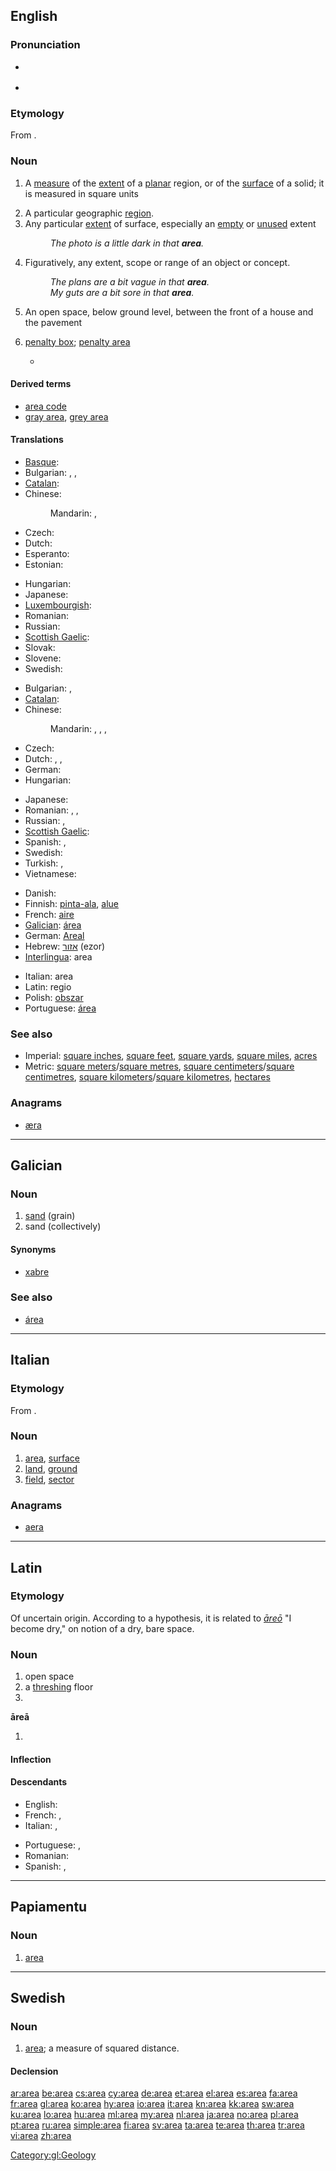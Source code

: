 {{also|área|àrea}}
==English==

===Pronunciation===
* {{a|US}} {{IPA|/æriə/|/eriə/}}
* {{audio|en-us-area.ogg|Audio (US)}}

===Etymology===
From {{etyl|la|en}} {{term|area|lang=la}}.

===Noun===
{{wikipedia}}
{{en-noun|pl2=areæ}}

# {{mathematics}} A [[measure]] of the [[extent]] of a [[planar]] region, or of the [[surface]] of a solid; it is measured in square units
# A particular geographic [[region]].
# Any particular [[extent]] of surface, especially an [[empty]] or [[unused]] extent
#: ''The photo is a little dark in that '''area'''.''
# Figuratively, any extent, scope or range of an object or concept.
#: ''The plans are a bit vague in that '''area'''.''
#: ''My guts are a bit sore in that '''area'''.''
# {{British}} An open space, below ground level, between the front of a house and the pavement
# {{soccer}} [[penalty box]]; [[penalty area]]
#* {{quote-news
|year=2010
|date=December 29
|author=Mark Vesty
|title=Wigan 2 - 2 Arsenal
|work=BBC
|url=http://news.bbc.co.uk/sport1/hi/football/eng_prem/9322845.stm
|page=
|passage=Bendtner's goal-bound shot was well saved by goalkeeper Ali Al Habsi but fell to Arsahvin on the edge of the '''area''' and the Russian swivelled, shaped his body and angled a sumptuous volley into the corner.}}

====Derived terms====
* [[area code]]
* [[gray area]], [[grey area]]

====Translations====
{{trans-top|measure of planar extent}}
* [[Basque]]: {{t|eu|sail}}
* Bulgarian: {{t|bg|площ|tr=plošt}},  {{t+|bg|пространство}},  {{t|bg|повърхнина}}
* [[Catalan]]: {{t|ca|àrea|f}}
* Chinese:
*: Mandarin: {{t|zh|面積|sc=Hani}}, {{t|zh|面积|tr=miànjī|sc=Hani}}
* Czech: {{t+|cs|plocha|f}}
* Dutch: {{t+|nl|oppervlakte}}
* Esperanto: {{t-|eo|areo|xs=Esperanto}}
* Estonian: {{t|et|pindala}}
{{trans-mid}}
* Hungarian: {{t|hu|terület}}
* Japanese: {{t+|ja|面積|tr=めんせき, menseki|sc=Jpan}}
* [[Luxembourgish]]: {{t|lb|Fläch}}
* Romanian: {{t|ro|arie|f}}
* Russian: {{t|ru|площадь|f|sc=Cyrl|tr=plóščad'}}
* [[Scottish Gaelic]]: {{t|gd|farsaingeachd|f}}
* Slovak: {{t|sk|plocha}}
* Slovene: {{t+|sl|površina|f}}
* Swedish: {{t+|sv|area|c}}
{{trans-bottom}}

{{trans-top|particular geographic region}}
* Bulgarian: {{t+|bg|област}},  {{t+|bg|район}}
* [[Catalan]]: {{t|ca|àrea|f}}
* Chinese:
*: Mandarin: {{t|zh|地區|sc=Hani}}, {{t|zh|地区|tr=dìqū|sc=Hani}}, {{t|zh|領域|sc=Hani}}, {{t|zh|领域|tr=lǐngyù|sc=Hani}}
* Czech: {{t+|cs|oblast|f}}
* Dutch: {{t+|nl|regio}},  {{t+|nl|streek}},  {{t+|nl|gebied}}
* German: {{t|de|Gebiet|n}}
* Hungarian: {{t|hu|terület}}
{{trans-mid}}
* Japanese: {{t+|ja|領域|tr=りょういき, ryōiki|sc=Jpan}}
* Romanian: {{t|ro|suprafaţă|f}}, {{t|ro|areal|n}}, {{t|ro|zonă|f}}
* Russian: {{t|ru|область|f|sc=Cyrl|tr=óblast'}}, {{t|ru|район|m|tr=rajón|sc=Cyrl}}
* [[Scottish Gaelic]]: {{t-|gd|àrainn|f|xs=Scottish Gaelic}}
* Spanish: {{t|es|área|f}}, {{t|es|región|f}}
* Swedish: {{t+|sv|område|n}}
* Turkish: {{t|tr|bölge}},  {{t+|tr|alan}}
* Vietnamese: {{t|vi|miền}}
{{trans-bottom}}

{{checktrans-top}}
* Danish: {{t|da|areal|n}}
* Finnish: [[pinta-ala]], [[alue]]
* French: [[aire]] {{f}}
* [[Galician]]: [[área]]
* German: [[Areal]]
* Hebrew: [[אזור]] (ezor) {{m}}
* [[Interlingua]]: area
{{trans-mid}}
* Italian: area {{f}}
* Latin: regio {{f}}
* Polish: [[obszar]] {{m}}
* Portuguese: [[área]] {{f}}
{{trans-bottom}}

===See also===
* Imperial: [[square inch]]es, [[square foot|square feet]], [[square yard]]s, [[square mile]]s, [[acre]]s
* Metric: [[square meter]]s/[[square metre]]s, [[square centimeter]]s/[[square centimetre]]s, [[square kilometer]]s/[[square kilometre]]s, [[hectare]]s

===Anagrams===
* [[æra#English|æra]]

----

==Galician==

===Noun===
{{gl-noun|f}}

# [[sand]] (grain)
# sand (collectively)

====Synonyms====
* {{sense|sand collectively}} [[xabre]]

===See also===
* [[área#Galician|área]]

[[Category:gl:Geology]]

----

==Italian==

===Etymology===
From {{etyl|la|it}} {{term|area|lang=la}}.

===Noun===
{{it-noun|are|f|a|e}}

# [[#English|area]], [[surface]]
# [[land]], [[ground]]
# [[field]], [[sector]]

===Anagrams===
* [[aera#Italian|aera]]

----

==Latin==

===Etymology===
Of uncertain origin. According to a hypothesis, it is related to ''[[areo|āreō]]'' "I become dry," on notion of a dry, bare space.

===Noun===
{{la-noun|ārea|areae|āreae|f|first}}

# open space
# a [[threshing]] floor
# {{inflection of|area|ārea|voc|s|lang=la}}

'''āreā''' {{f}}
# {{inflection of|area|ārea|abl|s|lang=la}}

====Inflection====
{{ladecl1}}
{{la-decl-1st|are|āre}}

====Descendants====
{{top2}}
* English: {{l|en|area}}
* French: {{l|fr|aire}}, {{l|fr|are}}
* Italian: {{l|it|area}}, {{l|it|aia}}
{{mid2}}
* Portuguese: {{l|pt|área}}, {{l|pt|eira}}
* Romanian: {{l|ro|arie}}
* Spanish: {{l|es|área}}, {{l|es|era}}
{{bottom}}

----

==Papiamentu==

===Noun===
{{infl|pap|noun}}

# [[area#English|area]]

----

==Swedish==

===Noun===
{{sv-noun|g=c}}

# {{geometry|lang=sv}} [[#English|area]]; a measure of squared distance.

====Declension====
{{sv-noun-reg-or|1=are}}

[[ar:area]]
[[be:area]]
[[cs:area]]
[[cy:area]]
[[de:area]]
[[et:area]]
[[el:area]]
[[es:area]]
[[fa:area]]
[[fr:area]]
[[gl:area]]
[[ko:area]]
[[hy:area]]
[[io:area]]
[[it:area]]
[[kn:area]]
[[kk:area]]
[[sw:area]]
[[ku:area]]
[[lo:area]]
[[hu:area]]
[[ml:area]]
[[my:area]]
[[nl:area]]
[[ja:area]]
[[no:area]]
[[pl:area]]
[[pt:area]]
[[ru:area]]
[[simple:area]]
[[fi:area]]
[[sv:area]]
[[ta:area]]
[[te:area]]
[[th:area]]
[[tr:area]]
[[vi:area]]
[[zh:area]]